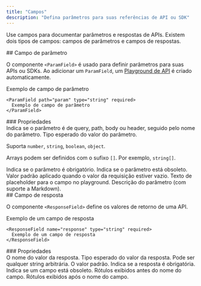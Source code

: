 ```yaml
---
title: "Campos"
description: "Defina parâmetros para suas referências de API ou SDK"
---
```


Use campos para documentar parâmetros e respostas de APIs. Existem dois tipos de campos: campos de parâmetros e campos de respostas.

<div id="parameter-field">
  ## Campo de parâmetro
</div>

O componente `<ParamField>` é usado para definir parâmetros para suas APIs ou SDKs. Ao adicionar um `ParamField`, um [Playground de API](/pt-BR/api-playground/overview) é criado automaticamente.

<ParamField path="param" type="string" required>
  Exemplo de campo de parâmetro
</ParamField>

```mdx
<ParamField path="param" type="string" required>
  Exemplo de campo de parâmetro
</ParamField>
```

<div id="properties">
  ### Propriedades
</div>

<ParamField body="query, path, body, or header" type="string">
  Indica se o parâmetro é de query, path, body ou header, seguido pelo
  nome do parâmetro.
</ParamField>

<ParamField body="type" type="string">
  Tipo esperado do valor do parâmetro.

  Suporta `number`, `string`, `boolean`, `object`.

  Arrays podem ser definidos com o sufixo `[]`. Por exemplo, `string[]`.
</ParamField>

<ParamField body="required" type="boolean">
  Indica se o parâmetro é obrigatório.
</ParamField>

<ParamField body="deprecated" type="boolean">
  Indica se o parâmetro está obsoleto.
</ParamField>

<ParamField body="default" type="any">
  Valor padrão aplicado quando o valor da requisição estiver vazio.
</ParamField>

<ParamField body="placeholder" type="string">
  Texto de placeholder para o campo no playground.
</ParamField>

<ParamField body="children" type="string">
  Descrição do parâmetro (com suporte a Markdown).
</ParamField>

<div id="response-field">
  ## Campo de resposta
</div>

O componente `<ResponseField>` define os valores de retorno de uma API.

<ResponseField name="response" type="string" required>
  Exemplo de um campo de resposta
</ResponseField>

```mdx
<ResponseField name="response" type="string" required>
  Exemplo de um campo de resposta
</ResponseField>
```

<div id="properties">
  ### Propriedades
</div>

<ResponseField name="name" type="string" required>
  O nome do valor da resposta.
</ResponseField>

<ResponseField name="type" type="string" required>
  Tipo esperado do valor da resposta. Pode ser qualquer string arbitrária.
</ResponseField>

<ResponseField name="default" type="string">
  O valor padrão.
</ResponseField>

<ResponseField name="required" type="boolean">
  Indica se a resposta é obrigatória.
</ResponseField>

<ResponseField name="deprecated" type="boolean">
  Indica se um campo está obsoleto.
</ResponseField>

<ResponseField name="pre" type="string[]">
  Rótulos exibidos antes do nome do campo.
</ResponseField>

<ResponseField name="post" type="string[]">
  Rótulos exibidos após o nome do campo.
</ResponseField>